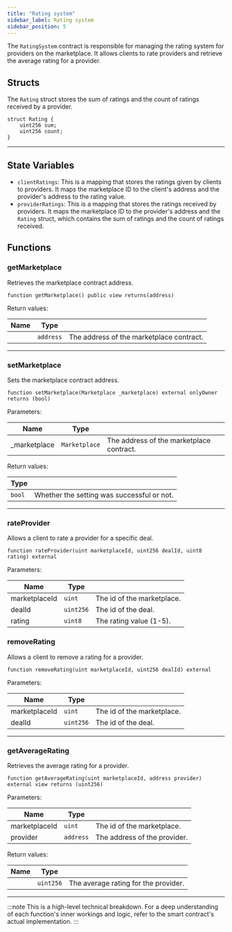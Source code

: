 ```yaml
---
title: "Rating system"
sidebar_label: Rating system
sidebar_position: 5
---
```


The `RatingSystem` contract is responsible for managing the rating system for providers on the marketplace. It allows clients to rate providers and retrieve the average rating for a provider.

## Structs

The `Rating` struct stores the sum of ratings and the count of ratings received by a provider.

```solidity
struct Rating {
    uint256 sum;
    uint256 count;
}
```
---

## State Variables

- `clientRatings`: This is a mapping that stores the ratings given by clients to providers. It maps the marketplace ID to the client's address and the provider's address to the rating value.
- `providerRatings`: This is a mapping that stores the ratings received by providers. It maps the marketplace ID to the provider's address and the `Rating` struct, which contains the sum of ratings and the count of ratings received.

## Functions

### getMarketplace

Retrieves the marketplace contract address.

```solidity
function getMarketplace() public view returns(address)
```

Return values:

| Name          | Type      |                                                    |
|---------------|-----------|----------------------------------------------------|
|               | `address` | The address of the marketplace contract.           |

---

### setMarketplace

Sets the marketplace contract address.

```solidity
function setMarketplace(Marketplace _marketplace) external onlyOwner returns (bool)
```

Parameters:

| Name          | Type      |                                                    |
|---------------|-----------|----------------------------------------------------|
| _marketplace  | `Marketplace` | The address of the marketplace contract.         |

Return values:

| Type      |                                                    |
|-----------|----------------------------------------------------|
| `bool`    | Whether the setting was successful or not.         |

---

### rateProvider

Allows a client to rate a provider for a specific deal.

```solidity
function rateProvider(uint marketplaceId, uint256 dealId, uint8 rating) external
```

Parameters:

| Name          | Type      |                                                    |
|---------------|-----------|----------------------------------------------------|
| marketplaceId | `uint`    | The id of the marketplace.                         |
| dealId        | `uint256` | The id of the deal.                                |
| rating        | `uint8`   | The rating value (1-5).                            |

### removeRating

Allows a client to remove a rating for a provider.

```solidity
function removeRating(uint marketplaceId, uint256 dealId) external
```

Parameters:

| Name          | Type      |                                                    |
|---------------|-----------|----------------------------------------------------|
| marketplaceId | `uint`    | The id of the marketplace.                         |
| dealId        | `uint256` | The id of the deal.                                |

---

### getAverageRating

Retrieves the average rating for a provider.

```solidity
function getAverageRating(uint marketplaceId, address provider) external view returns (uint256)
```

Parameters:

| Name          | Type      |                                                    |
|---------------|-----------|----------------------------------------------------|
| marketplaceId | `uint`    | The id of the marketplace.                         |
| provider      | `address` | The address of the provider.                       |

Return values:

| Name          | Type      |                                                    |
|---------------|-----------|----------------------------------------------------|
|               | `uint256` | The average rating for the provider.               |
---

:::note
This is a high-level technical breakdown. For a deep understanding of each function's inner workings and logic, refer to the smart contract's actual implementation.
:::